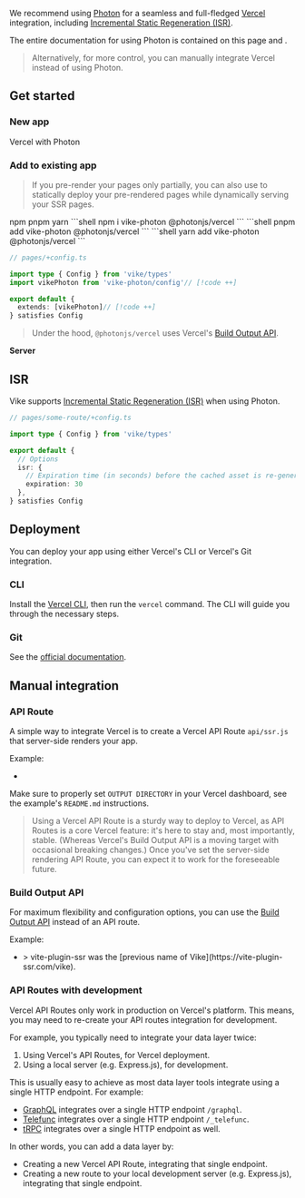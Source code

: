
We recommend using [Photon](https://photonjs.dev) for a seamless and full-fledged [Vercel](https://vercel.com) integration, including [Incremental Static Regeneration (ISR)](https://vercel.com/docs/concepts/incremental-static-regeneration/overview).

The entire documentation for using Photon is contained on this page and <Link href="/vike-photon"/>.

> Alternatively, for more control, you can <Link href="#manual-integration">manually integrate Vercel</Link> instead of using Photon.

<VikePhotonBetaWarning />


## Get started

### New app

<UseScaffolder>Vercel with Photon</UseScaffolder>

### Add to existing app

> If you <Link href="/pre-rendering#partial">pre-render your pages only partially</Link>, you can also use <Link href="/vike-photon" /> to statically deploy your pre-rendered pages while dynamically serving your SSR pages.

<Tabs>
  <TabList>
    <Tab>npm</Tab>
    <Tab>pnpm</Tab>
    <Tab>yarn</Tab>
  </TabList>
  <TabPanel>
    ```shell
    npm i vike-photon @photonjs/vercel
    ```
  </TabPanel>
  <TabPanel>
    ```shell
    pnpm add vike-photon @photonjs/vercel
    ```
  </TabPanel>
  <TabPanel>
    ```shell
    yarn add vike-photon @photonjs/vercel
    ```
  </TabPanel>
</Tabs>

```ts
// pages/+config.ts

import type { Config } from 'vike/types'
import vikePhoton from 'vike-photon/config'// [!code ++]

export default {
  extends: [vikePhoton]// [!code ++]
} satisfies Config
```

<PhotonAutoLoad pkg="vercel" />

> Under the hood, `@photonjs/vercel` uses Vercel's [Build Output API](https://vercel.com/docs/build-output-api/v3).

**Server**

<PhotonBuiltInServer />


## ISR

Vike supports [Incremental Static Regeneration (ISR)](https://vercel.com/docs/concepts/incremental-static-regeneration/overview) when using Photon.

```ts
// pages/some-route/+config.ts

import type { Config } from 'vike/types'

export default {
  // Options
  isr: {
    // Expiration time (in seconds) before the cached asset is re-generated
    expiration: 30
  },
} satisfies Config
```

## Deployment

You can deploy your app using either Vercel's CLI or Vercel's Git integration.

### CLI

Install the [Vercel CLI](https://vercel.com/docs/cli), then run the `vercel` command.
The CLI will guide you through the necessary steps.

### Git

See the [official documentation](https://vercel.com/docs/git#deploying-a-git-repository).


## Manual integration

### API Route

A simple way to integrate Vercel is to create a Vercel API Route `api/ssr.js` that server-side renders your app.

Example:
 - <Example timestamp="2024.03" repo="brillout/vike-with-vercel" />
<Warning>Make sure to properly set `OUTPUT DIRECTORY` in your Vercel dashboard, see the example's `README.md` instructions.</Warning>

> Using a Vercel API Route is a sturdy way to deploy to Vercel, as API Routes is a core Vercel feature: it's here to stay and, most importantly, stable. (Whereas Vercel's Build Output API is a moving target with occasional breaking changes.) Once you've set the server-side rendering API Route, you can expect it to work for the foreseeable future.


### Build Output API

For maximum flexibility and configuration options, you can use the [Build Output API](https://vercel.com/docs/build-output-api/v3) instead of an API route.

Example:
 - <Example timestamp="2022.07" repo="brillout/vite-plugin-ssr_vercel_build-output-api" />
   > vite-plugin-ssr was the [previous name of Vike](https://vite-plugin-ssr.com/vike).


### API Routes with development

Vercel API Routes only work in production on Vercel's platform. This means, you may need to re-create your API routes integration for development.

For example, you typically need to integrate your data layer twice:
 1. Using Vercel's API Routes, for Vercel deployment.
 1. Using a local server (e.g. Express.js), for development.

This is usually easy to achieve as most data layer tools integrate using a single HTTP endpoint. For example:
 - [GraphQL](https://graphql.org/) integrates over a single HTTP endpoint `/graphql`.
 - [Telefunc](https://telefunc.com/) integrates over a single HTTP endpoint `/_telefunc`.
 - [tRPC](https://trpc.io/) integrates over a single HTTP endpoint as well.

In other words, you can add a data layer by:
 - Creating a new Vercel API Route, integrating that single endpoint.
 - Creating a new route to your local development server (e.g. Express.js), integrating that single endpoint.
